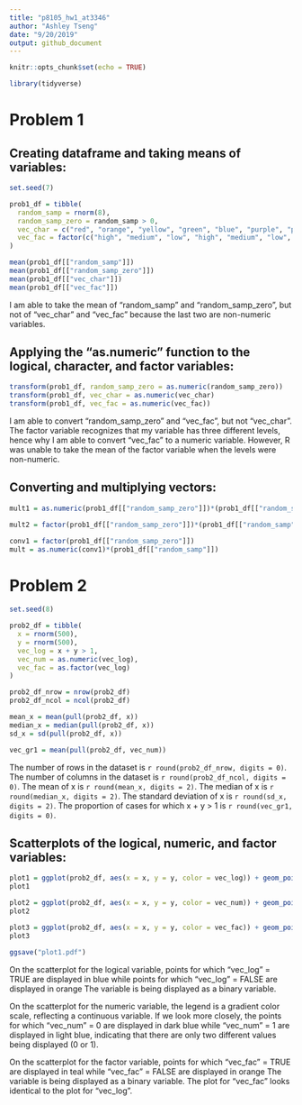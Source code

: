 ```yaml
---
title: "p8105_hw1_at3346"
author: "Ashley Tseng"
date: "9/20/2019"
output: github_document
---
```


```r
knitr::opts_chunk$set(echo = TRUE)

library(tidyverse)

```

# Problem 1

## Creating dataframe and taking means of variables:
```r
set.seed(7)

prob1_df = tibble(
  random_samp = rnorm(8),
  random_samp_zero = random_samp > 0,
  vec_char = c("red", "orange", "yellow", "green", "blue", "purple", "pink", "black"),
  vec_fac = factor(c("high", "medium", "low", "high", "medium", "low", "high", "medium"))
)

mean(prob1_df[["random_samp"]])
mean(prob1_df[["random_samp_zero"]])
mean(prob1_df[["vec_char"]])
mean(prob1_df[["vec_fac"]])

```
I am able to take the mean of "random_samp" and "random_samp_zero", but not of "vec_char" and "vec_fac" because the last two are non-numeric variables.

## Applying the "as.numeric" function to the logical, character, and factor variables:
```r
transform(prob1_df, random_samp_zero = as.numeric(random_samp_zero))
transform(prob1_df, vec_char = as.numeric(vec_char)
transform(prob1_df, vec_fac = as.numeric(vec_fac))

```
I am able to convert "random_samp_zero" and "vec_fac", but not "vec_char". The factor variable recognizes that my variable has three different levels, hence why I am able to convert "vec_fac" to a numeric variable. However, R was unable to take the mean of the factor variable when the levels were non-numeric. 

## Converting and multiplying vectors:
```r
mult1 = as.numeric(prob1_df[["random_samp_zero"]])*(prob1_df[["random_samp"]])

mult2 = factor(prob1_df[["random_samp_zero"]])*(prob1_df[["random_samp"]])

conv1 = factor(prob1_df[["random_samp_zero"]])
mult = as.numeric(conv1)*(prob1_df[["random_samp"]])

```


# Problem 2

```r
set.seed(8)

prob2_df = tibble(
  x = rnorm(500),
  y = rnorm(500),
  vec_log = x + y > 1,
  vec_num = as.numeric(vec_log),
  vec_fac = as.factor(vec_log)
)

prob2_df_nrow = nrow(prob2_df)
prob2_df_ncol = ncol(prob2_df)

mean_x = mean(pull(prob2_df, x)) 
median_x = median(pull(prob2_df, x)) 
sd_x = sd(pull(prob2_df, x)) 

vec_gr1 = mean(pull(prob2_df, vec_num))

```
The number of rows in the dataset is `r round(prob2_df_nrow, digits = 0)`. The number of columns in the dataset is `r round(prob2_df_ncol, digits = 0)`. The mean of x is `r round(mean_x, digits = 2)`. The median of x is `r round(median_x, digits = 2)`. The standard deviation of x is `r round(sd_x, digits = 2)`. The proportion of cases for which x + y > 1 is `r round(vec_gr1, digits = 0)`.

## Scatterplots of the logical, numeric, and factor variables:
```r
plot1 = ggplot(prob2_df, aes(x = x, y = y, color = vec_log)) + geom_point()
plot1

plot2 = ggplot(prob2_df, aes(x = x, y = y, color = vec_num)) + geom_point()
plot2

plot3 = ggplot(prob2_df, aes(x = x, y = y, color = vec_fac)) + geom_point()
plot3

ggsave("plot1.pdf")

```

On the scatterplot for the logical variable, points for which "vec_log" = TRUE are displayed in blue while points for which "vec_log" = FALSE are displayed in orange The variable is being displayed as a binary variable.

On the scatterplot for the numeric variable, the legend is a gradient color scale, reflecting a continuous variable. If we look more closely, the points for which "vec_num" = 0 are displayed in dark blue while "vec_num" = 1 are displayed in light blue, indicating that there are only two different values being displayed (0 or 1).

On the scatterplot for the factor variable, points for which "vec_fac" = TRUE are displayed in teal while "vec_fac" = FALSE are displayed in orange The variable is being displayed as a binary variable. The plot for "vec_fac" looks identical to the plot for "vec_log".
